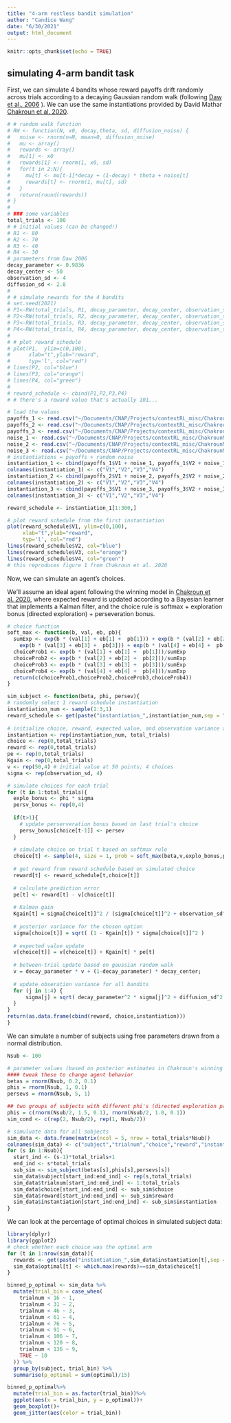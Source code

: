 ```yaml
---
title: "4-arm restless bandit simulation"
author: "Candice Wang"
date: "6/30/2021"
output: html_document
---
```


```r
knitr::opts_chunk$set(echo = TRUE)
```

## simulating 4-arm bandit task

First, we can simulate 4 bandits whose reward payoffs drift randomly across trials according to a decaying Gaussian random walk (following [Daw et al., 2006](https://pubmed.ncbi.nlm.nih.gov/16778890/) ). We can use the same instantiations provided by David Mathar [Chakroun et al. 2020](https://elifesciences.org/articles/51260).

```r
# # random walk function
# RW <- function(N, x0, decay,theta, sd, diffusion_noise) {
#   noise <- rnorm(n=N, mean=0, diffusion_noise)
#   mu <- array()
#   rewards <- array()
#   mu[1] <- x0
#   rewards[1] <- rnorm(1, x0, sd)
#   for(t in 2:N){
#     mu[t] <- mu[t-1]*decay + (1-decay) * theta + noise[t]
#     rewards[t] <- rnorm(1, mu[t], sd)
#   }
#   return(round(rewards))
# }
# 
# ### some variables
total_trials <- 100
# # initial values (can be changed!)
# R1 <- 80 
# R2 <- 70
# R3 <- 40
# R4 <- 30
# parameters from Daw 2006
decay_parameter <- 0.9836
decay_center <- 50
observation_sd <- 4
diffusion_sd <- 2.8
# 
# # simulate rewards for the 4 bandits
# set.seed(2021)
# P1<-RW(total_trials, R1, decay_parameter, decay_center, observation_sd, diffusion_sd)
# P2<-RW(total_trials, R2, decay_parameter, decay_center, observation_sd, diffusion_sd)
# P3<-RW(total_trials, R3, decay_parameter, decay_center, observation_sd, diffusion_sd)
# P4<-RW(total_trials, R4, decay_parameter, decay_center, observation_sd, diffusion_sd)
# 
# # plot reward schedule
# plot(P1,  ylim=c(0,100),
#      xlab="t",ylab="reward", 
#      typ='l', col="red")
# lines(P2, col="blue")
# lines(P3, col="orange")
# lines(P4, col="green")
# 
# reward_schedule <- cbind(P1,P2,P3,P4)
# # there's a reward value that's actually 101...

# load the values
payoffs_1 <- read.csv("~/Documents/CNAP/Projects/contextRL_misc/ChakrounMathar2020reward_instantiation/payoffs1.txt", header = F)
payoffs_2 <- read.csv("~/Documents/CNAP/Projects/contextRL_misc/ChakrounMathar2020reward_instantiation/payoffs2.txt", header = F)
payoffs_3 <- read.csv("~/Documents/CNAP/Projects/contextRL_misc/ChakrounMathar2020reward_instantiation/payoffs3.txt", header = F)
noise_1 <- read.csv("~/Documents/CNAP/Projects/contextRL_misc/ChakrounMathar2020reward_instantiation/noise1.txt", header = F)
noise_2 <- read.csv("~/Documents/CNAP/Projects/contextRL_misc/ChakrounMathar2020reward_instantiation/noise2.txt", header = F)
noise_3 <- read.csv("~/Documents/CNAP/Projects/contextRL_misc/ChakrounMathar2020reward_instantiation/noise3.txt", header = F)
# instantiations = payoffs + random noise
instantiation_1 <- cbind(payoffs_1$V1 + noise_1, payoffs_1$V2 + noise_1, payoffs_1$V3 + noise_1, payoffs_1$V4 + noise_1)
colnames(instantiation_1) <- c("V1","V2","V3","V4")
instantiation_2 <- cbind(payoffs_2$V1 + noise_2, payoffs_2$V2 + noise_2, payoffs_2$V3 + noise_2, payoffs_2$V4 + noise_2)
colnames(instantiation_2) <- c("V1","V2","V3","V4")
instantiation_3 <- cbind(payoffs_3$V1 + noise_3, payoffs_3$V2 + noise_3, payoffs_3$V3 + noise_3, payoffs_3$V4 + noise_3)
colnames(instantiation_3) <- c("V1","V2","V3","V4")

reward_schedule <- instantiation_1[1:300,]

# plot reward schedule from the first instantiation
plot(reward_schedule$V1, ylim=c(0,100),
     xlab="t",ylab="reward", 
     typ='l', col="red")
lines(reward_schedule$V2, col="blue")
lines(reward_schedule$V3, col="orange")
lines(reward_schedule$V4, col="green")
# this reproduces figure 1 from Chakroun et al. 2020
```

Now, we can simulate an agent's choices.

We'll assume an ideal agent following the winning model in [Chakroun et al. 2020](https://elifesciences.org/articles/51260), where expected reward is updated according to a Bayesian learner that implements a Kalman filter, and the choice rule is softmax + exploration bonus (directed exploration) + perseveration bonus.

```r
# choice function
soft_max <- function(b, val, eb, pb){
  sumExp <- exp(b * (val[1] + eb[1] +  pb[1])) + exp(b * (val[2] + eb[2] +  pb[2])) +
    exp(b * (val[3] + eb[3] +  pb[3])) + exp(b * (val[4] + eb[4] +  pb[4]))
  choiceProb1 <- exp(b * (val[1] + eb[1] +  pb[1]))/sumExp
  choiceProb2 <- exp(b * (val[2] + eb[2] +  pb[2]))/sumExp
  choiceProb3 <- exp(b * (val[3] + eb[3] +  pb[3]))/sumExp
  choiceProb4 <- exp(b * (val[4] + eb[4] +  pb[4]))/sumExp
  return(c(choiceProb1,choiceProb2,choiceProb3,choiceProb4))
}

sim_subject <- function(beta, phi, persev){
# randomly select 1 reward schedule instantiation
instantiation_num <- sample(1:3,1)
reward_schedule <- get(paste("instantiation_",instantiation_num,sep = ""))[1:total_trials,]
  
# initialize choice, reward, expected value, and observation variance arrays
instantiation <- rep(instantiation_num, total_trials)
choice <- rep(0,total_trials)
reward <- rep(0,total_trials)
pe <- rep(0,total_trials)
Kgain <- rep(0,total_trials)
v <- rep(50,4) # initial value at 50 points; 4 choices
sigma <- rep(observation_sd, 4)

# simulate choices for each trial
for (t in 1:total_trials){
  explo_bonus <- phi * sigma
  persv_bonus <- rep(0,4)
  
  if(t>1){
    # update perserveration bonus based on last trial's choice
    persv_bonus[choice[t-1]] <- persev
  }
  
  # simulate choice on trial t based on softmax rule
  choice[t] <- sample(4, size = 1, prob = soft_max(beta,v,explo_bonus,persv_bonus))
  
  # get reward from reward schedule based on simulated choice
  reward[t] <- reward_schedule[t,choice[t]]
  
  # calculate prediction error
  pe[t] <- reward[t] - v[choice[t]]
  
  # Kalman gain
  Kgain[t] = sigma[choice[t]]^2 / (sigma[choice[t]]^2 + observation_sd^2)
  
  # posterior variance for the chosen option
  sigma[choice[t]] = sqrt( (1 - Kgain[t]) * sigma[choice[t]]^2 )
  
  # expected value update
  v[choice[t]] = v[choice[t]] + Kgain[t] * pe[t]
  
  # between-trial update based on gaussian random walk
  v = decay_parameter * v + (1-decay_parameter) * decay_center;  
  
  # update obseration variance for all bandits
  for (j in 1:4) {
      sigma[j] = sqrt( decay_parameter^2 * sigma[j]^2 + diffusion_sd^2 );
  }
}
return(as.data.frame(cbind(reward, choice,instantiation)))
}
```

We can simulate a number of subjects using free parameters drawn from a normal distribution.

```r
Nsub <- 100

# parameter values (based on posterior estimates in Chakroun's winning model)
#### tweak these to change agent behavior
betas = rnorm(Nsub, 0.2, 0.1)
phis = rnorm(Nsub, 1, 0.1)
persevs = rnorm(Nsub, 5, 1)

## two groups of subjects with different phi's (directed exploration parameter)
phis = c(rnorm(Nsub/2, 1.5, 0.1), rnorm(Nsub/2, 1.0, 0.1))
sim_cond <- c(rep(2, Nsub/2), rep(1, Nsub/2))

# simuluate data for all subjects
sim_data <- data.frame(matrix(ncol = 5, nrow = total_trials*Nsub))
colnames(sim_data) <- c("subject","trialnum","choice","reward","instantiation")
for (s in 1:Nsub){
  start_ind <- (s-1)*total_trials+1
  end_ind <- s*total_trials
  sub_sim <- sim_subject(betas[s],phis[s],persevs[s])
  sim_data$subject[start_ind:end_ind] <- rep(s,total_trials)
  sim_data$trialnum[start_ind:end_ind] <- 1:total_trials
  sim_data$choice[start_ind:end_ind] <- sub_sim$choice
  sim_data$reward[start_ind:end_ind] <- sub_sim$reward
  sim_data$instantiation[start_ind:end_ind] <- sub_sim$instantiation
}

```

We can look at the percentage of optimal choices in simulated subject data:

```r
library(dplyr)
library(ggplot2)
# check whether each choice was the optimal arm
for (t in 1:nrow(sim_data)){
  rewards <- get(paste("instantiation_",sim_data$instantiation[t],sep = ""))[sim_data$trialnum[t],]
  sim_data$optimal[t] <- which.max(rewards)==sim_data$choice[t]
}

binned_p_optimal <- sim_data %>%
  mutate(trial_bin = case_when(
    trialnum < 16 ~ 1,
    trialnum < 31 ~ 2,
    trialnum < 46 ~ 3,
    trialnum < 61 ~ 4,
    trialnum < 76 ~ 5,
    trialnum < 91 ~ 6,
    trialnum < 106 ~ 7,
    trialnum < 120 ~ 8,
    trialnum < 136 ~ 9,
    TRUE ~ 10
  )) %>%
  group_by(subject, trial_bin) %>%
  summarise(p_optimal = sum(optimal)/15)

binned_p_optimal%>%
  mutate(trial_bin = as.factor(trial_bin))%>%
  ggplot(aes(x = trial_bin, y = p_optimal))+
  geom_boxplot()+
  geom_jitter(aes(color = trial_bin))
```




